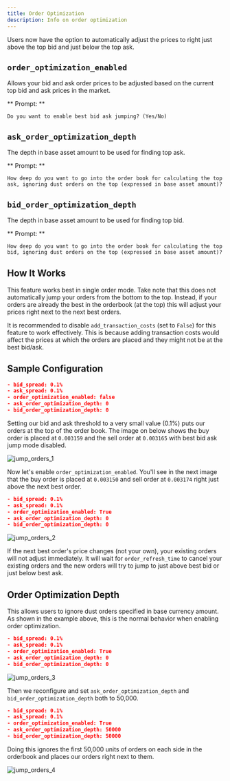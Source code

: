 ```yaml
---
title: Order Optimization
description: Info on order optimization
---
```


Users now have the option to automatically adjust the prices to right just above the top bid and just below the top ask.

## `order_optimization_enabled`

Allows your bid and ask order prices to be adjusted based on the current top bid and ask prices in the market.

** Prompt: **

`Do you want to enable best bid ask jumping? (Yes/No)`

## `ask_order_optimization_depth`

The depth in base asset amount to be used for finding top ask.

** Prompt: **

`How deep do you want to go into the order book for calculating the top ask, ignoring dust orders on the top (expressed in base asset amount)?`

## `bid_order_optimization_depth`

The depth in base asset amount to be used for finding top bid.

** Prompt: **

`How deep do you want to go into the order book for calculating the top bid, ignoring dust orders on the top (expressed in base asset amount)?`

## How It Works

This feature works best in single order mode. Take note that this does not automatically jump your orders from the bottom to the top. Instead, if your orders are already the best in the orderbook (at the top) this will adjust your prices right next to the next best orders.

It is recommended to disable `add_transaction_costs` (set to `False`) for this feature to work effectively. This is because adding transaction costs would affect the prices at which the orders are placed and they might not be at the best bid/ask.

## Sample Configuration

```json
- bid_spread: 0.1%
- ask_spread: 0.1%
- order_optimization_enabled: false
- ask_order_optimization_depth: 0
- bid_order_optimization_depth: 0
```

Setting our bid and ask threshold to a very small value (0.1%) puts our orders at the top of the order book. The image on below shows the buy order is placed at `0.003159` and the sell order at `0.003165` with best bid ask jump mode disabled.

![jump_orders_1](jump_orders1.png)

Now let's enable `order_optimization_enabled`. You'll see in the next image that the buy order is placed at `0.003150` and sell order at `0.003174` right just above the next best order.

```json
- bid_spread: 0.1%
- ask_spread: 0.1%
- order_optimization_enabled: True
- ask_order_optimization_depth: 0
- bid_order_optimization_depth: 0
```

![jump_orders_2](jump_orders2.png)

If the next best order's price changes (not your own), your existing orders will not adjust immediately. It will wait for `order_refresh_time` to cancel your existing orders and the new orders will try to jump to just above best bid or just below best ask.

## Order Optimization Depth

This allows users to ignore dust orders specified in base currency amount. As shown in the example above, this is the normal behavior when enabling order optimization.

```json
- bid_spread: 0.1%
- ask_spread: 0.1%
- order_optimization_enabled: True
- ask_order_optimization_depth: 0
- bid_order_optimization_depth: 0
```

![jump_orders_3](jump_orders3.png)

Then we reconfigure and set `ask_order_optimization_depth` and `bid_order_optimization_depth` both to 50,000.

```json
- bid_spread: 0.1%
- ask_spread: 0.1%
- order_optimization_enabled: True
- ask_order_optimization_depth: 50000
- bid_order_optimization_depth: 50000
```

Doing this ignores the first 50,000 units of orders on each side in the orderbook and places our orders right next to them.

![jump_orders_4](jump_orders4.png)
